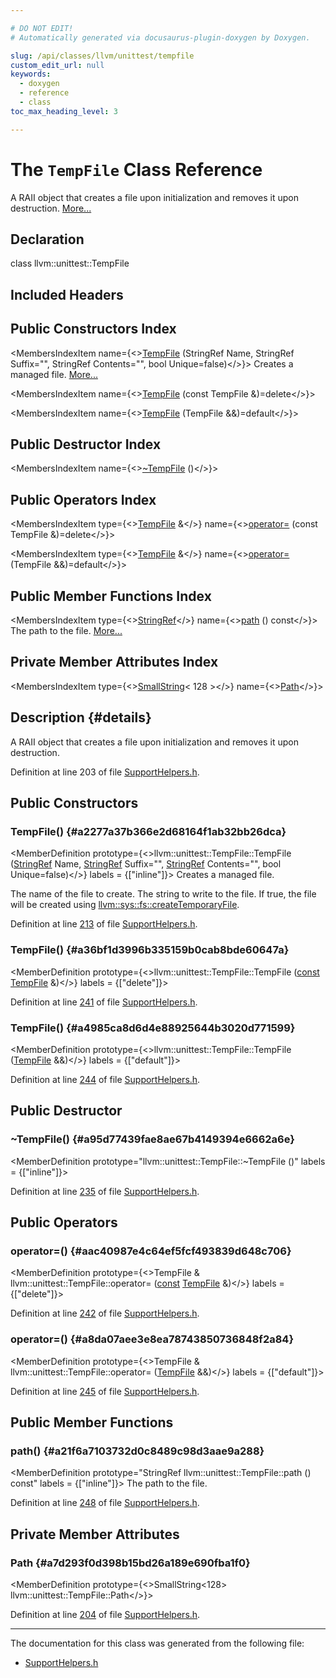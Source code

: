 ```yaml
---

# DO NOT EDIT!
# Automatically generated via docusaurus-plugin-doxygen by Doxygen.

slug: /api/classes/llvm/unittest/tempfile
custom_edit_url: null
keywords:
  - doxygen
  - reference
  - class
toc_max_heading_level: 3

---
```





# The `TempFile` Class Reference

<DoxygenPage pluginConfig={pluginConfig}>

A RAII object that creates a file upon initialization and removes it upon destruction. <a href="#details">More...</a>

## Declaration

<CodeBlock>class llvm::unittest::TempFile</CodeBlock>

## Included Headers

<IncludesList>
<IncludesListItem
  filePath="llvm/Testing/Support/SupportHelpers.h"
  permalink="/docs/api/files/include/include/llvm/include/llvm/testing/include/llvm/testing/support/supporthelpers-h"
  isLocal="true" />
</IncludesList>

## Public Constructors Index

<MembersIndex>

<MembersIndexItem
  name={<><a href="#a2277a37b366e2d68164f1ab32bb26dca">TempFile</a> (StringRef Name, StringRef Suffix=&quot;&quot;, StringRef Contents=&quot;&quot;, bool Unique=false)</>}>
Creates a managed file. <a href="#a2277a37b366e2d68164f1ab32bb26dca">More...</a>
</MembersIndexItem>

<MembersIndexItem
  name={<><a href="#a36bf1d3996b335159b0cab8bde60647a">TempFile</a> (const TempFile &amp;)=delete</>}>
</MembersIndexItem>

<MembersIndexItem
  name={<><a href="#a4985ca8d6d4e88925644b3020d771599">TempFile</a> (TempFile &amp;&amp;)=default</>}>
</MembersIndexItem>

</MembersIndex>

## Public Destructor Index

<MembersIndex>

<MembersIndexItem
  name={<><a href="#a95d77439fae8ae67b4149394e6662a6e">~TempFile</a> ()</>}>
</MembersIndexItem>

</MembersIndex>

## Public Operators Index

<MembersIndex>

<MembersIndexItem
  type={<><a href="/docs/api/classes/llvm/unittest/tempfile">TempFile</a> &amp;</>}
  name={<><a href="#aac40987e4c64ef5fcf493839d648c706">operator=</a> (const TempFile &amp;)=delete</>}>
</MembersIndexItem>

<MembersIndexItem
  type={<><a href="/docs/api/classes/llvm/unittest/tempfile">TempFile</a> &amp;</>}
  name={<><a href="#a8da07aee3e8ea78743850736848f2a84">operator=</a> (TempFile &amp;&amp;)=default</>}>
</MembersIndexItem>

</MembersIndex>

## Public Member Functions Index

<MembersIndex>

<MembersIndexItem
  type={<><a href="/docs/api/classes/llvm/stringref">StringRef</a></>}
  name={<><a href="#a21f6a7103732d0c8489c98d3aae9a288">path</a> () const</>}>
The path to the file. <a href="#a21f6a7103732d0c8489c98d3aae9a288">More...</a>
</MembersIndexItem>

</MembersIndex>

## Private Member Attributes Index

<MembersIndex>

<MembersIndexItem
  type={<><a href="/docs/api/classes/llvm/smallstring">SmallString</a>&lt; 128 &gt;</>}
  name={<><a href="#a7d293f0d398b15bd26a189e690fba1f0">Path</a></>}>
</MembersIndexItem>

</MembersIndex>

## Description {#details}

A RAII object that creates a file upon initialization and removes it upon destruction.

Definition at line 203 of file <a href="/docs/api/files/include/include/llvm/include/llvm/testing/include/llvm/testing/support/supporthelpers-h">SupportHelpers.h</a>.

<SectionDefinition>

## Public Constructors

### TempFile() {#a2277a37b366e2d68164f1ab32bb26dca}

<MemberDefinition
  prototype={<>llvm::unittest::TempFile::TempFile (<a href="/docs/api/classes/llvm/stringref">StringRef</a> Name, <a href="/docs/api/classes/llvm/stringref">StringRef</a> Suffix=&quot;&quot;, <a href="/docs/api/classes/llvm/stringref">StringRef</a> Contents=&quot;&quot;, bool Unique=false)</>}
  labels = {["inline"]}>
Creates a managed file.

<ParametersList title="Parameters">
<ParametersListItem name="Name">The name of the file to create.</ParametersListItem>
<ParametersListItem name="Contents">The string to write to the file.</ParametersListItem>
<ParametersListItem name="Unique">If true, the file will be created using <a href="/docs/api/namespaces/llvm/sys/fs/#ab15b20ec21b28d9674608fd5aecc64de">llvm::sys::fs::createTemporaryFile</a>.</ParametersListItem>
</ParametersList>

Definition at line <a href="/docs/api/files/include/include/llvm/include/llvm/testing/include/llvm/testing/support/supporthelpers-h/#l00213">213</a> of file <a href="/docs/api/files/include/include/llvm/include/llvm/testing/include/llvm/testing/support/supporthelpers-h">SupportHelpers.h</a>.
</MemberDefinition>

### TempFile() {#a36bf1d3996b335159b0cab8bde60647a}

<MemberDefinition
  prototype={<>llvm::unittest::TempFile::TempFile (<a href="/docs/api/files/lib/lib/target/lib/target/aarch64/aarch64promoteconstant-cpp/#a90f8350fecae261c25be85d38b451bff">const</a> <a href="/docs/api/classes/llvm/unittest/tempfile">TempFile</a> &amp;)</>}
  labels = {["delete"]}>

Definition at line <a href="/docs/api/files/include/include/llvm/include/llvm/testing/include/llvm/testing/support/supporthelpers-h/#l00241">241</a> of file <a href="/docs/api/files/include/include/llvm/include/llvm/testing/include/llvm/testing/support/supporthelpers-h">SupportHelpers.h</a>.
</MemberDefinition>

### TempFile() {#a4985ca8d6d4e88925644b3020d771599}

<MemberDefinition
  prototype={<>llvm::unittest::TempFile::TempFile (<a href="/docs/api/classes/llvm/unittest/tempfile">TempFile</a> &amp;&amp;)</>}
  labels = {["default"]}>

Definition at line <a href="/docs/api/files/include/include/llvm/include/llvm/testing/include/llvm/testing/support/supporthelpers-h/#l00244">244</a> of file <a href="/docs/api/files/include/include/llvm/include/llvm/testing/include/llvm/testing/support/supporthelpers-h">SupportHelpers.h</a>.
</MemberDefinition>

</SectionDefinition>

<SectionDefinition>

## Public Destructor

### ~TempFile() {#a95d77439fae8ae67b4149394e6662a6e}

<MemberDefinition
  prototype="llvm::unittest::TempFile::~TempFile ()"
  labels = {["inline"]}>

Definition at line <a href="/docs/api/files/include/include/llvm/include/llvm/testing/include/llvm/testing/support/supporthelpers-h/#l00235">235</a> of file <a href="/docs/api/files/include/include/llvm/include/llvm/testing/include/llvm/testing/support/supporthelpers-h">SupportHelpers.h</a>.
</MemberDefinition>

</SectionDefinition>

<SectionDefinition>

## Public Operators

### operator=() {#aac40987e4c64ef5fcf493839d648c706}

<MemberDefinition
  prototype={<>TempFile &amp; llvm::unittest::TempFile::operator= (<a href="/docs/api/files/lib/lib/target/lib/target/aarch64/aarch64promoteconstant-cpp/#a90f8350fecae261c25be85d38b451bff">const</a> <a href="/docs/api/classes/llvm/unittest/tempfile">TempFile</a> &amp;)</>}
  labels = {["delete"]}>

Definition at line <a href="/docs/api/files/include/include/llvm/include/llvm/testing/include/llvm/testing/support/supporthelpers-h/#l00242">242</a> of file <a href="/docs/api/files/include/include/llvm/include/llvm/testing/include/llvm/testing/support/supporthelpers-h">SupportHelpers.h</a>.
</MemberDefinition>

### operator=() {#a8da07aee3e8ea78743850736848f2a84}

<MemberDefinition
  prototype={<>TempFile &amp; llvm::unittest::TempFile::operator= (<a href="/docs/api/classes/llvm/unittest/tempfile">TempFile</a> &amp;&amp;)</>}
  labels = {["default"]}>

Definition at line <a href="/docs/api/files/include/include/llvm/include/llvm/testing/include/llvm/testing/support/supporthelpers-h/#l00245">245</a> of file <a href="/docs/api/files/include/include/llvm/include/llvm/testing/include/llvm/testing/support/supporthelpers-h">SupportHelpers.h</a>.
</MemberDefinition>

</SectionDefinition>

<SectionDefinition>

## Public Member Functions

### path() {#a21f6a7103732d0c8489c98d3aae9a288}

<MemberDefinition
  prototype="StringRef llvm::unittest::TempFile::path () const"
  labels = {["inline"]}>
The path to the file.

Definition at line <a href="/docs/api/files/include/include/llvm/include/llvm/testing/include/llvm/testing/support/supporthelpers-h/#l00248">248</a> of file <a href="/docs/api/files/include/include/llvm/include/llvm/testing/include/llvm/testing/support/supporthelpers-h">SupportHelpers.h</a>.
</MemberDefinition>

</SectionDefinition>

<SectionDefinition>

## Private Member Attributes

### Path {#a7d293f0d398b15bd26a189e690fba1f0}

<MemberDefinition
  prototype={<>SmallString&lt;128&gt; llvm::unittest::TempFile::Path</>}>

Definition at line <a href="/docs/api/files/include/include/llvm/include/llvm/testing/include/llvm/testing/support/supporthelpers-h/#l00204">204</a> of file <a href="/docs/api/files/include/include/llvm/include/llvm/testing/include/llvm/testing/support/supporthelpers-h">SupportHelpers.h</a>.
</MemberDefinition>

</SectionDefinition>

<hr/>

The documentation for this class was generated from the following file:

<ul>
<li><a href="/docs/api/files/include/include/llvm/include/llvm/testing/include/llvm/testing/support/supporthelpers-h">SupportHelpers.h</a></li>
</ul>

</DoxygenPage>

